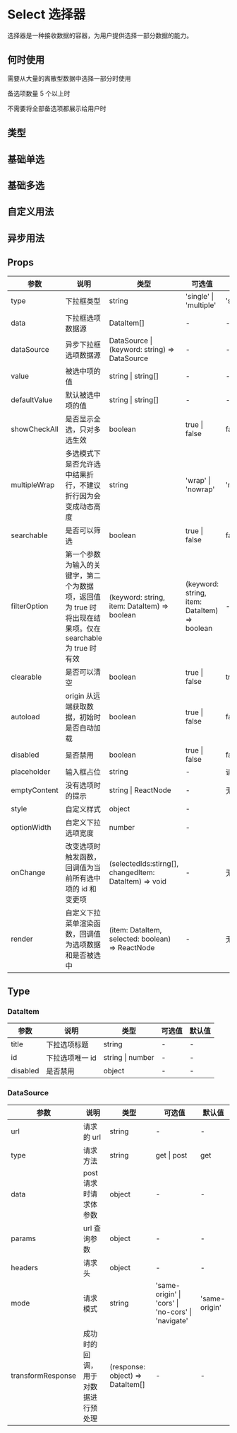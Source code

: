 # Select 选择器

选择器是一种接收数据的容器，为用户提供选择一部分数据的能力。

## 何时使用

需要从大量的离散型数据中选择一部分时使用

备选项数量 5 个以上时

不需要将全部备选项都展示给用户时

## 类型

## 基础单选


<DemoType />

## 基础多选


<DemoSingleMultiple />

## 自定义用法


<DemoCustom />

## 异步用法


<DemoAsync />

## Props

| 参数         | 说明                                                                                                     | 类型                                                  | 可选值                                       | 默认值   |
| ------------ | -------------------------------------------------------------------------------------------------------- | ----------------------------------------------------- | -------------------------------------------- | -------- |
| type         | 下拉框类型                                                                                               | string                                                | 'single' \| 'multiple'                       | 'single' |
| data         | 下拉框选项数据源                                                                                         | DataItem[]                                            | -                                            | -        |
| dataSource   | 异步下拉框选项数据源                                                                                     | DataSource \| (keyword: string) => DataSource         | -                                            | -        |
| value        | 被选中项的值                                                                                             | string \| string[]                                    | -                                            | -        |
| defaultValue | 默认被选中项的值                                                                                         | string \| string[]                                    | -                                            | -        |
| showCheckAll | 是否显示全选，只对多选生效                                                                               | boolean                                               | true \| false                                | false    |
| multipleWrap | 多选模式下是否允许选中结果折行，不建议折行因为会变成动态高度                                             | string                                                | 'wrap' \| 'nowrap'                           | 'nowrap' |
| searchable   | 是否可以筛选                                                                                             | boolean                                               | true \| false                                | false    |
| filterOption | 第一个参数为输入的关键字，第二个为数据项，返回值为 true 时将出现在结果项。仅在 searchable 为 true 时有效 | (keyword: string, item: DataItem) => boolean          | (keyword: string, item: DataItem) => boolean | -        |
| clearable    | 是否可以清空                                                                                             | boolean                                               | true \| false                                | true     |
| autoload     | origin 从远端获取数据，初始时是否自动加载                                                                | boolean                                               | true \| false                                | false    |
| disabled     | 是否禁用                                                                                                 | boolean                                               | true \| false                                | false    |
| placeholder  | 输入框占位                                                                                               | string                                                | -                                            | 请选择   |
| emptyContent | 没有选项时的提示                                                                                         | string \| ReactNode                                   | -                                            | 无内容   |
| style        | 自定义样式                                                                                               | object                                                | -                                            |          |
| optionWidth  | 自定义下拉选项宽度                                                                                       | number                                                | -                                            |          |
| onChange     | 改变选项时触发函数，回调值为当前所有选中项的 id 和变更项                                                 | (selectedIds:stirng[], changedItem: DataItem) => void | -                                            | 无内容   |
| render       | 自定义下拉菜单渲染函数，回调值为选项数据和是否被选中                                                     | (item: DataItem, selected: boolean) => ReactNode      | -                                            | 无内容   |

## Type

### DataItem

| 参数     | 说明            | 类型             | 可选值 | 默认值 
| -------- | --------------- | ---------------- | ------ | ------ |
| title    | 下拉选项标题    | string           | -      | -      |
| id       | 下拉选项唯一 id | string \| number | -      | -      |
| disabled | 是否禁用        | object           | -      | -      |

### DataSource

| 参数              | 说明                               | 类型                             | 可选值                                             | 默认值        |
| ----------------- | ---------------------------------- | -------------------------------- | -------------------------------------------------- | ------------- |
| url               | 请求的 url                         | string                           | -                                                  | -             |
| type              | 请求方法                           | string                           | get \| post                                        | get           |
| data              | post 请求时请求体参数              | object                           | -                                                  | -             |
| params            | url 查询参数                       | object                           | -                                                  | -             |
| headers           | 请求头                             | object                           | -                                                  | -             |
| mode              | 请求模式                           | string                           | 'same-origin' \| 'cors' \| 'no-cors' \| 'navigate' | 'same-origin' |
| transformResponse | 成功时的回调，用于对数据进行预处理 | (response: object) => DataItem[] | -                                                  | -             |
